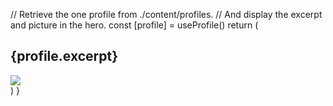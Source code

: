 
  // Retrieve the one profile from ./content/profiles.
  // And display the excerpt and picture in the hero.
  const [profile] = useProfile()
  return (
    <section pt="4|4|4|10" bg="primary" color="black">
      <Container>
        <h1
          variant="heading.h1"
          my="0"
          color="black"
          textAlign="center"
          mx="auto"
          maxW="null|null|80%"
        >
          {profile.excerpt}
        </h1>
        <Image
          src={profile.picture}
          size="250px|300px|300px|400px"
          overflow="hidden"
          mx="auto"
          mt="10"
          opacity="0.5"
        />
      </Container>
    </section>
  )
}
